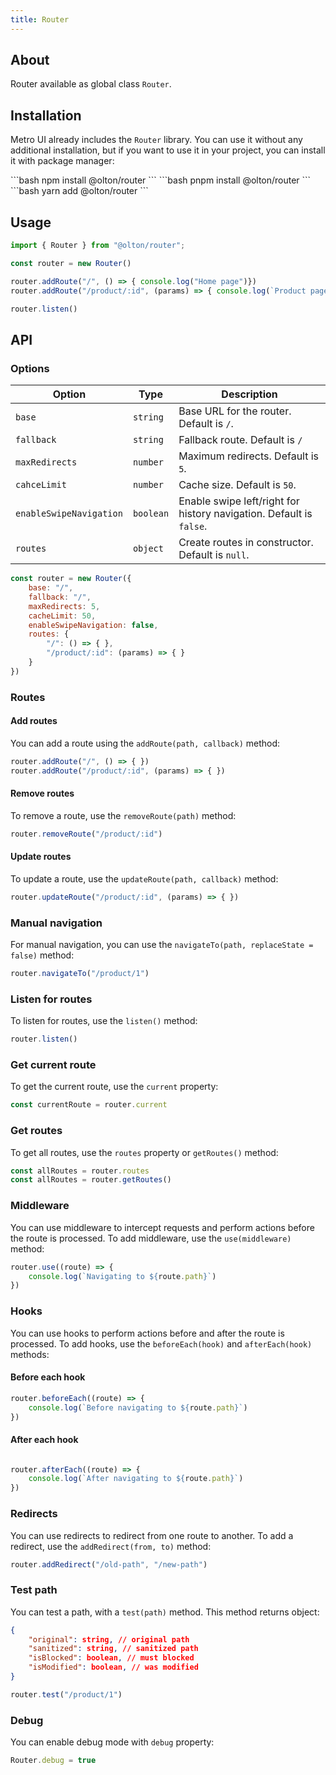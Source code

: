 ```yaml
---
title: Router
---
```



<div>
    <GithubButton user="olton" repo="router"/>
</div> 

<Leader content="Metro UI provides class to create Router for SPA (single page application)."/>

## About

Router available as global class `Router`.

## Installation
Metro UI already includes the `Router` library.
You can use it without any additional installation, but if you want to use it in your project, you can install it with package manager:

<Tabs>
    <TabItem label="npm" icon="seti:npm">
        ```bash
        npm install @olton/router
        ```
    </TabItem>
    <TabItem label="pnpm" icon="pnpm">
        ```bash
        pnpm install @olton/router
        ```
    </TabItem>
    <TabItem label="yarm" icon="seti:yarn">
        ```bash
        yarn add @olton/router
        ```
    </TabItem>
</Tabs>

## Usage

```js
import { Router } from "@olton/router";

const router = new Router()

router.addRoute("/", () => { console.log("Home page")})
router.addRoute("/product/:id", (params) => { console.log(`Product page for product ${params.id}`)})

router.listen()
```

## API

### Options
| Option | Type | Description |
|--------|------|-------------|
| `base` | `string` | Base URL for the router. Default is `/`. |
| `fallback` | `string` | Fallback route. Default is `/` |
| `maxRedirects` | `number` | Maximum redirects. Default is `5`. |
| `cahceLimit` | `number` | Cache size. Default is `50`. |
| `enableSwipeNavigation` | `boolean` | Enable swipe left/right for history navigation. Default is `false`. |
| `routes` | `object` | Create routes in constructor. Default is `null`. |

```js
const router = new Router({
    base: "/",
    fallback: "/",
    maxRedirects: 5,
    cacheLimit: 50,
    enableSwipeNavigation: false,
    routes: {
        "/": () => { },
        "/product/:id": (params) => { }
    }
})
```

### Routes

#### Add routes

You can add a route using the `addRoute(path, callback)` method:

```js
router.addRoute("/", () => { })
router.addRoute("/product/:id", (params) => { })
```

#### Remove routes

To remove a route, use the `removeRoute(path)` method:

```js
router.removeRoute("/product/:id")
```

#### Update routes
To update a route, use the `updateRoute(path, callback)` method:

```js
router.updateRoute("/product/:id", (params) => { })
```

### Manual navigation

For manual navigation, you can use the `navigateTo(path, replaceState = false)` method:

```js
router.navigateTo("/product/1")
```

### Listen for routes
To listen for routes, use the `listen()` method:

```js
router.listen()
```

### Get current route
To get the current route, use the `current` property:

```js
const currentRoute = router.current
```

### Get routes
To get all routes, use the `routes` property or `getRoutes()` method:

```js
const allRoutes = router.routes
const allRoutes = router.getRoutes()
```

### Middleware
You can use middleware to intercept requests and perform actions before the route is processed. To add middleware, use the `use(middleware)` method:

```js
router.use((route) => {
    console.log(`Navigating to ${route.path}`)
})
```

### Hooks

You can use hooks to perform actions before and after the route is processed. To add hooks, use the `beforeEach(hook)` and `afterEach(hook)` methods:

#### Before each hook
```js
router.beforeEach((route) => {
    console.log(`Before navigating to ${route.path}`)
})
```

#### After each hook
```js

router.afterEach((route) => {
    console.log(`After navigating to ${route.path}`)
})
```

### Redirects
You can use redirects to redirect from one route to another. To add a redirect, use the `addRedirect(from, to)` method:

```js
router.addRedirect("/old-path", "/new-path")
```

### Test path
You can test a path, with a `test(path)` method. This method returns object:

```json
{
    "original": string, // original path
    "sanitized": string, // sanitized path
    "isBlocked": boolean, // must blocked
    "isModified": boolean, // was modified
}
```

```js
router.test("/product/1") 
```

### Debug
You can enable debug mode with `debug` property:

```js
Router.debug = true
```